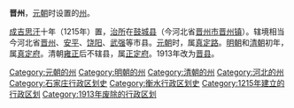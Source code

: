 '''晋州'''，[[元朝|元朝]]时设置的[[州|州]]。

[[成吉思汗|成吉思汗]]十年（1215年）置，[[治所|治所]]在[[鼓城县|鼓城县]]（今河北省[[晋州市|晋州市]][[晋州镇|晋州镇]]）。辖境相当今河北省[[晋州市|晋州]]、[[安平县|安平]]、[[饶阳县|饶阳]]、[[武强县|武强]]等市县。[[元朝|元朝]]时，属[[真定路|真定路]]。[[明朝|明朝]]和[[清朝|清朝]]初年，属[[真定府|真定府]]。清朝[[雍正|雍正]]后不辖县，属[[正定府|正定府]]。1913年改为[[晋县|晋县]]。

{{河北行政区划小作品}}
{{DEFAULTSORT:J}}
[[Category:元朝的州|Category:元朝的州]]
[[Category:明朝的州|Category:明朝的州]]
[[Category:清朝的州|Category:清朝的州]]
[[Category:河北的州|Category:河北的州]]
[[Category:石家庄行政区划史|Category:石家庄行政区划史]]
[[Category:衡水行政区划史|Category:衡水行政区划史]]
[[Category:1215年建立的行政区划|Category:1215年建立的行政区划]]
[[Category:1913年废除的行政区划|Category:1913年废除的行政区划]]